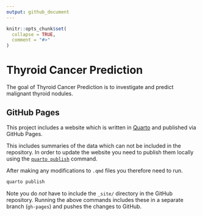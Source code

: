 ```yaml
---
output: github_document
---
```


<!-- README.md is generated from README.Rmd. Please edit that file -->

```r
knitr::opts_chunk$set(
  collapse = TRUE,
  comment = "#>"
)
```

# Thyroid Cancer Prediction

<!-- badges: start -->
<!-- badges: end -->

The goal of Thyroid Cancer Prediction is to investigate and predict malignant thyroid nodules.

## GitHub Pages

This project includes a website which is written in [Quarto](https://quarto.org) and published via GitHub Pages.

This includes summaries of the data which can not be included in the repository. In order to update the website you need
to publish them locally using the [`quarto
publish`](https://quarto.org/docs/publishing/github-pages.html#publish-command) command.

After making any modifications to `.qmd` files you therefore need to run.

```bash
quarto publish
```

Note you do _not_ have to include the `_site/` directory in the GitHub repository. Running the above commands includes
these in a separate branch (`gh-pages`) and pushes the changes to GitHub.
